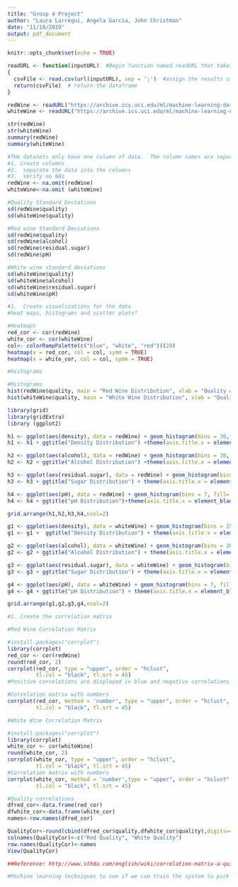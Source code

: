---
title: "Group 4 Project"
author: "Laura Larregui, Angela Garcia, John Christman"
date: "11/18/2019"
output: pdf_document
---

```{r setup, include=FALSE}
knitr::opts_chunk$set(echo = TRUE)
```

```{r readWines}
readURL <- function(inputURL)  #Begin function named readURL that takes a URL
{
  csvFile <- read.csv(url(inputURL), sep = ';')  #assign the results of the URL call as a csv file to a dataframe named csvFile. Added sep = ';' to seperate the data into columns
  return(csvFile)  # return the dataframe
}

redWine <- readURL("https://archive.ics.uci.edu/ml/machine-learning-databases/wine-quality/winequality-red.csv")
whiteWine <- readURL("https://archive.ics.uci.edu/ml/machine-learning-databases/wine-quality/winequality-white.csv")

str(redWine)
str(whiteWine)
summary(redWine)
summary(whiteWine)


```
```{r cleanWine}
#THe datasets only have one column of data.  The column names are separated by periods the data by semi-colons
#1. Create columns 
#2.  separate the data into the columns
#3.  Verify no NAs
redWine <- na.omit(redWine)
whiteWine<-na.omit (whiteWine)

```

```{r Standard Deviations}
#Quality Standard Deviations
sd(redWine$quality)
sd(whiteWine$quality)

#Red wine Standard Deviations
sd(redWine$quality)
sd(redWine$alcohol)
sd(redWine$residual.sugar)
sd(redWine$pH)

#White wine standard deviations
sd(whiteWine$quality)
sd(whiteWine$alcohol)
sd(whiteWine$residual.sugar)
sd(whiteWine$pH)

```

```{r visualizeWine echo=FALSE}
#1.  Create visualizations for the data
#heat maps, histograms and scatter plots?

#Heatmaps
red_cor <- cor(redWine)
white_cor <- cor(whiteWine)
col<- colorRampPalette(c("blue", "white", "red"))(20)
heatmap(x = red_cor, col = col, symm = TRUE)
heatmap(x = white_cor, col = col, symm = TRUE)

#Histograms

#Histograms
hist(redWine$quality, main = "Red Wine Distribution", xlab = "Quality with Mean = 5.636 and SD = 0.8076", col ="red4")
hist(whiteWine$quality, main = "White Wine Distribution", xlab = "Quality with Mean = 5.878 and SD = 0.8856", col = "lemonchiffon")

library(grid)
library(gridExtra)
library (ggplot2)

h1 <- ggplot(aes(density), data = redWine) + geom_histogram(bins = 30,fill= "tomato3",color="white")
h1 <- h1 + ggtitle("Density Distribution") +theme(axis.title.x = element_blank())

h2 <- ggplot(aes(alcohol), data = redWine) + geom_histogram(bins = 30, fill= "tomato3",color="white")
h2 <- h2 + ggtitle("Alcohol Distribution") +theme(axis.title.x = element_blank())

h3 <- ggplot(aes(residual.sugar), data = redWine) + geom_histogram(bins = 7, fill= "tomato3",color="white")
h3 <- h3 + ggtitle("Sugar Distribution") + theme(axis.title.x = element_blank())

h4 <- ggplot(aes(pH), data = redWine) + geom_histogram(bins = 7, fill= "tomato3",color="white")
h4 <- h4 + ggtitle("pH Distribution")+theme(axis.title.x = element_blank())

grid.arrange(h1,h2,h3,h4,ncol=2)

g1 <- ggplot(aes(density), data = whiteWine) + geom_histogram(bins = 25,fill= "lightgoldenrod2",color="white")
g1 <- g1 +  ggtitle("Density Distribution") + theme(axis.title.x = element_blank())

g2 <- ggplot(aes(alcohol), data = whiteWine) + geom_histogram(bins = 20, fill= "lightgoldenrod2",color="white")
g2 <- g2 + ggtitle("Alcohol Distribution") + theme(axis.title.x = element_blank())

g3 <- ggplot(aes(residual.sugar), data = whiteWine) + geom_histogram(bins = 7, fill= "lightgoldenrod2",color="white")
g3 <- g3 + ggtitle("Sugar Distribution") + theme(axis.title.x = element_blank())

g4 <- ggplot(aes(pH), data = whiteWine) + geom_histogram(bins = 7, fill= "lightgoldenrod2",color="white")
g4 <- g4 + ggtitle("pH Distribution") + theme(axis.title.x = element_blank())

grid.arrange(g1,g2,g3,g4,ncol=2)

```

```{r correlationWine}
#1. Create the correlation matrix

#Red Wine Correlation Matrix

#install.packages("corrplot")
library(corrplot)
red_cor <- cor(redWine)
round(red_cor, 2)
corrplot(red_cor, type = "upper", order = "hclust", 
         tl.col = "black", tl.srt = 45)
#Positive correlations are displayed in blue and negative correlations in red color. Color intensity and the size of the circle are proportional to the correlation coefficients.

#Correlation matrix with numbers
corrplot(red_cor, method = 'number', type = "upper", order = "hclust", 
         tl.col = "black", tl.srt = 45)

#White Wine Correlation Matrix

#install.packages("corrplot")
library(corrplot)
white_cor <- cor(whiteWine)
round(white_cor, 2)
corrplot(white_cor, type = "upper", order = "hclust", 
         tl.col = "black", tl.srt = 45)
#Correlation matrix with numbers
corrplot(white_cor, method = 'number',type = "upper", order = "hclust", 
         tl.col = "black", tl.srt = 45)

#Quality correlations
dfred_cor<-data.frame(red_cor)
dfwhite_cor<-data.frame(white_cor)
names<-row.names(dfred_cor)

QualityCor<-round(cbind(dfred_cor$quality,dfwhite_cor$quality),digits=4)
colnames(QualityCor)<-c("Red Quality", "White Quality")
row.names(QualityCor)<-names
View(QualityCor)

##Reference: http://www.sthda.com/english/wiki/correlation-matrix-a-quick-start-guide-to-analyze-format-and-visualize-a-correlation-matrix-using-r-software
```

```{r learingWine}
#Machine learning techniques to see if we can train the system to pick a good wine
```



